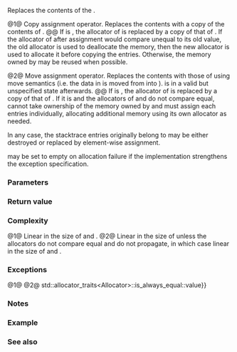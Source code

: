 {{cpp/utility/basic_stacktrace/title|1=operator=}}
{{cpp/utility/basic_stacktrace/navbar}}
{{dcl begin}}
{{dcl|num=1|since=c++23|1=
basic_stacktrace&amp; operator=( const basic_stacktrace&amp; other );
}}
{{dcl|num=2|since=c++23|1=
basic_stacktrace&amp; operator=( basic_stacktrace&amp;&amp; other )
    noexcept(/* see below */);
}}
{{dcl end}}

Replaces the contents of the {{tt|basic_stacktrace}}.

@1@ Copy assignment operator. Replaces the contents with a copy of the contents of {{c|other}}.
@@ If {{c|std::allocator_traits&lt;allocator_type&gt;::propagate_on_container_copy_assignment::value}} is {{c|true}}, the allocator of {{c|*this}} is replaced by a copy of that of {{c|other}}. If the allocator of {{c|*this}} after assignment would compare unequal to its old value, the old allocator is used to deallocate the memory, then the new allocator is used to allocate it before copying the entries. Otherwise, the memory owned by {{c|*this}} may be reused when possible. 

@2@ Move assignment operator. Replaces the contents with those of {{c|other}} using move semantics (i.e. the data in {{c|other}} is moved from {{c|other}} into {{c|*this}}). {{c|other}} is in a valid but unspecified state afterwards.
@@ If {{c|std::allocator_traits&lt;allocator_type&gt;::propagate_on_container_move_assignment::value}} is {{c|true}}, the allocator of {{c|*this}} is replaced by a copy of that of {{c|other}}. If it is {{c|false}} and the allocators of {{c|*this}} and {{c|other}} do not compare equal, {{c|*this}} cannot take ownership of the memory owned by {{c|other}} and must assign each entries individually, allocating additional memory using its own allocator as needed.

In any case, the stacktrace entries originally belong to {{c|*this}} may be either destroyed or replaced by element-wise assignment.

{{c|*this}} may be set to empty on allocation failure if the implementation strengthens the exception specification.

===Parameters===
{{par begin}}
{{par|other|another {{tt|basic_stacktrace}} to use as source}}
{{par end}}

===Return value===
{{c|*this}}

===Complexity===
@1@ Linear in the size of {{c|*this}} and {{c|other}}.
@2@ Linear in the size of {{c|*this}} unless the allocators do not compare equal and do not propagate, in which case linear in the size of {{c|*this}} and {{c|other}}.

===Exceptions===
@1@ {{cpp/impldef exception item}}
@2@ {{noexcept|std::allocator_traits&lt;Allocator&gt;::propagate_on_container_move_assignment::value
{{!!}} std::allocator_traits&lt;Allocator&gt;::is_always_equal::value}}

===Notes===
{{cpp/container/lwg2321-note|2|assign=yes}}

===Example===
{{example}}

===See also===
{{dsc begin}}
{{dsc inc|cpp/utility/basic_stacktrace/dsc constructor}}
{{dsc end}}

{{langlinks|es|ja|ru|zh}}